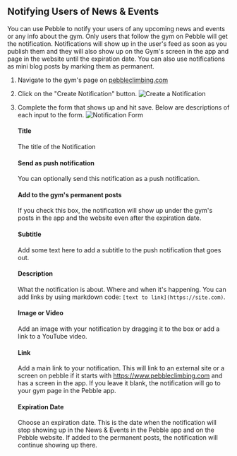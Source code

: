 
## Notifying Users of News & Events

<VideoPlaylist videoId="aKne1Zy8N0I" />

You can use Pebble to notify your users of any upcoming news and events or any info about the gym. Only users that follow the gym on Pebble will get the notification. Notifications will show up in the user's feed as soon as you publish them and they will also show up on the Gym's screen in the app and page in the website until the expiration date. You can also use notifications as mini blog posts by marking them as permanent.

1. Navigate to the gym's page on [pebbleclimbing.com](https://www.pebbleclimbing.com/gyms)

2. Click on the "Create Notification" button.
   ![Create a Notification](../images/create-note.png)

3. Complete the form that shows up and hit save. Below are descriptions of each input to the form.
   ![Notification Form](../images/note-form.png)

   #### Title

   The title of the Notification

   #### Send as push notification

   You can optionally send this notification as a push notification.

   #### Add to the gym's permanent posts

   If you check this box, the notification will show up under the gym's posts in the app and the website even after the expiration date.

   #### Subtitle

   Add some text here to add a subtitle to the push notification that goes out.

   #### Description

   What the notification is about. Where and when it's happening. You can add links by using markdown code: `[text to link](https://site.com)`.

   #### Image or Video

   Add an image with your notification by dragging it to the box or add a link to a YouTube video.

   #### Link

   Add a main link to your notification. This will link to an external site or a screen on pebble if it starts with https://www.pebbleclimbing.com and has a screen in the app. If you leave it blank, the notification will go to your gym page in the Pebble app.

   #### Expiration Date

   Choose an expiration date. This is the date when the notification will stop showing up in the News & Events in the Pebble app and on the Pebble website. If added to the permanent posts, the notification will continue showing up there.

